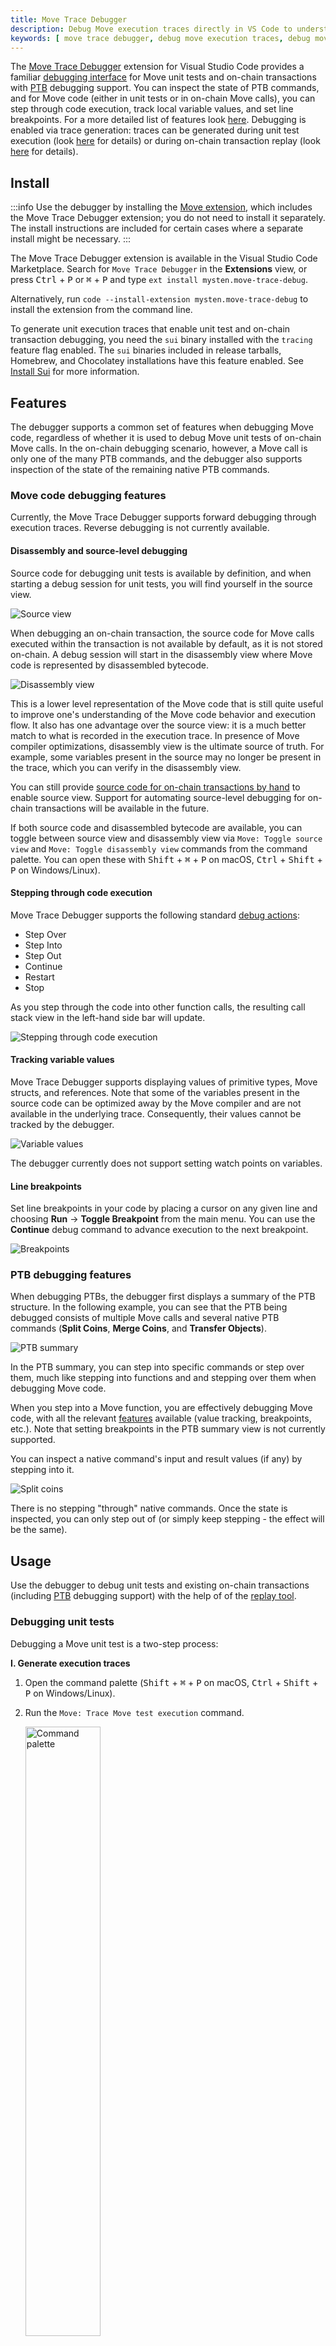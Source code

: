 ```yaml
---
title: Move Trace Debugger
description: Debug Move execution traces directly in VS Code to understand how your code executes.
keywords: [ move trace debugger, debug move execution traces, debug move traces, move execution traces, vs code, debug in vs code, visual studio code, move extension, vs code extension, move vs code extension, debugging, debug interface, replay ]
---
```


The [Move Trace Debugger](https://marketplace.visualstudio.com/items?itemName=mysten.move-trace-debug) extension for Visual Studio Code provides a familiar [debugging interface](https://code.visualstudio.com/docs/debugtest/debugging) for Move unit tests and on-chain transactions with [PTB](../../concepts/transactions/prog-txn-blocks.mdx) debugging support. You can inspect the state of PTB commands, and for Move code (either in unit tests or in on-chain Move calls), you can step through code execution, track local variable values, and set line breakpoints. For a more detailed list of features look [here](#features). Debugging is enabled via trace generation: traces can be generated during unit test execution (look [here](#debugging-unit-tests) for details) or during on-chain transaction replay (look [here](#debugging-on-chain-transactions) for details).

## Install

:::info
Use the debugger by installing the [Move extension](./move.mdx), which includes the Move Trace Debugger extension; you do not need to install it separately. The install instructions are included for certain cases where a separate install might be necessary.
:::

The Move Trace Debugger extension is available in the Visual Studio Code Marketplace. Search for `Move Trace Debugger` in the **Extensions** view, or press <kbd>Ctrl</kbd> + <kbd>P</kbd> or <kbd>⌘</kbd> + <kbd>P</kbd> and type `ext install mysten.move-trace-debug`.

Alternatively, run `code --install-extension mysten.move-trace-debug` to install the extension from the command line.

To generate unit execution traces that enable unit test and on-chain transaction debugging, you need the `sui` binary installed with the `tracing` feature flag enabled. The `sui` binaries included in release tarballs, Homebrew, and Chocolatey installations have this feature enabled. See [Install Sui](/guides/developer/getting-started/sui-install) for more information.

## Features

The debugger supports a common set of features when debugging Move code, regardless of whether it is used to debug Move unit tests of on-chain Move calls. In the on-chain debugging scenario, however, a Move call is only one of the many PTB commands, and the debugger also supports inspection of the state of the remaining native PTB commands.

### Move code debugging features

Currently, the Move Trace Debugger supports forward debugging through execution traces. Reverse debugging is not currently available.

#### Disassembly and source-level debugging

Source code for debugging unit tests is available by definition, and when starting a debug session for unit tests, you will find yourself in the source view.

![Source view](./images/source_view.png)

When debugging an on-chain transaction, the source code for Move calls executed within the transaction is not available by default, as it is not stored on-chain. A debug session will start in the disassembly view where Move code is represented by disassembled bytecode.

![Disassembly view](./images/disassembly_view.png)

This is a lower level representation of the Move code that is still quite useful to improve one's understanding of the Move code behavior and execution flow. It also has one advantage over the source view: it is a much better match to what is recorded in the execution trace. In presence of Move compiler optimizations, disassembly view is the ultimate source of truth. For example, some variables present in the source may no longer be present in the trace, which you can verify in the disassembly view.

You can still provide [source code for on-chain transactions by hand](#source-level-debugging-for-on-chain-transactions) to enable source view. Support for automating source-level debugging for on-chain transactions will be available in the future.

If both source code and disassembled bytecode are available, you can toggle between source view and disassembly view via `Move: Toggle source view` and `Move: Toggle disassembly view` commands from the command palette. You can open these with <kbd>Shift</kbd> + <kbd>⌘</kbd> + <kbd>P</kbd> on macOS, <kbd>Ctrl</kbd> + <kbd>Shift</kbd> + <kbd>P</kbd> on Windows/Linux).


#### Stepping through code execution

Move Trace Debugger supports the following standard [debug actions](https://code.visualstudio.com/docs/debugtest/debugging#_debug-actions): 

- Step Over
- Step Into
- Step Out
- Continue
- Restart
- Stop

As you step through the code into other function calls, the resulting call stack view in the left-hand side bar will update.

![Stepping through code execution](./images/stepping.png)

#### Tracking variable values

Move Trace Debugger supports displaying values of primitive types, Move structs, and references. Note that some of the variables present in the source code can be optimized away by the Move compiler and are not available in the underlying trace. Consequently, their values cannot be tracked by the debugger.

![Variable values](./images/variables.png)

The debugger currently does not support setting watch points on variables.

#### Line breakpoints

Set line breakpoints in your code by placing a cursor on any given line and choosing **Run** -> **Toggle Breakpoint** from the main menu. You can use the **Continue** debug command to advance execution to the next breakpoint.

![Breakpoints](./images/breakpoints.png)

### PTB debugging features

When debugging PTBs, the debugger first displays a summary of the PTB structure. In the following example, you can see that the PTB being debugged consists of multiple Move calls and several native PTB commands (**Split Coins**, **Merge Coins**, and **Transfer Objects**).

![PTB summary](./images/ptb_summary.png)

In the PTB summary, you can step into specific commands or step over them, much like stepping into functions and and stepping over them when debugging Move code.

When you step into a Move function, you are effectively debugging Move code, with all the relevant [features](#move-code-debugging-features) available (value tracking, breakpoints, etc.). Note that setting breakpoints in the PTB summary view is not currently supported.

You can inspect a native command's input and result values (if any) by stepping into it.

![Split coins](./images/split_coins.png)

There is no stepping "through" native commands. Once the state is inspected, you can only step out of (or simply keep stepping - the effect will be the same).

## Usage

Use the debugger to debug unit tests and existing on-chain transactions (including [PTB](/concepts/transactions/prog-txn-blocks) debugging support) with the help of of the [replay tool](/references/cli/replay).

### Debugging unit tests

Debugging a Move unit test is a two-step process:

**I. Generate execution traces**
   1. Open the command palette (<kbd>Shift</kbd> + <kbd>⌘</kbd> + <kbd>P</kbd> on macOS, <kbd>Ctrl</kbd> + <kbd>Shift</kbd> + <kbd>P</kbd> on Windows/Linux).

   1. Run the `Move: Trace Move test execution` command.

      <img src="./images/trace_palette.png" style="width: 50%; height: auto;" alt="Command palette" />

      :::info
        This command uses the `sui` binary under the hood which needs to be [pre-installed](#install). The location of the binary needs to be [discoverable by the Move extension](/references/ide/move#build-test-and-trace).
      :::


   1. The extension displays a filter prompt. Either type a filter string to target specific tests or leave the field blank to run all tests and press <kbd>Enter</kbd>.

      <img src="./images/filter_string.png" style="width: 50%; height: auto;" alt="Filter test string" />

   1. Find the generated traces in the `traces` directory.

      :::info
        If trace generation in the Visual Studio Code extension does not work for some reason, you can generate traces by executing tests for your package using additional flags:
        ```bash
        sui move test  --trace-execution --disassemble
        ```
      :::


**II. Start debugging**
   1. Open the Move file containing your test.

   1. Select **Run** -> **Start Debugging** from the main menu.

      <img src="./images/start_debugging.png" style="width: 30%; height: auto;" alt="Start test debugging" />

   1. If the file has multiple tests, select the specific test from the dropdown menu.

      <img src="./images/test_selection.png" style="width: 50%; height: auto;" alt="Test selection" />


### Debugging on-chain transactions

Debugging an on-chain transaction is a two-step process:

**I. Generate execution trace**

  To generate a trace for a given transaction we need to know this transaction's digest (in the example below it's `0x42`).

  ```bash
  sui replay --trace --digest 0x42
  ```

  This command will re-execute the transaction locally, generate a trace of its execution, and download all data required for debugging this transaction from the chain. All this data will be deposited in a subdirectory of replay tool's output directory (`.replay` by default). This subdirectory is named after the transaction digest. You can also change the location of replay tool's output directory (see [here](../../references/cli/replay.mdx#usage) for instructions).

**II. Start debugging**
   1. Open the subdirectory containing the transaction data downloaded for a transaction with the given digest. Open the trace file `trace.json.zst`.

      ![Replay trace](./images/replay_trace.png)

   1. Select **Run** -> **Start Debugging** from the main menu.

      <img src="./images/start_debugging.png" style="width: 30%; height: auto;" alt="Start txn debugging" />

      :::info
        The first time you run this command you may be asked to select a debugger type. Select **Move Debugger**.
      :::

## Source-level debugging for on-chain transactions

Data downloaded from the network for debugging a transaction does not contain the source code for Move calls executed throughout the transaction. You can, however, provide the sources along with additional debugging metadata yourself to enable source-level debugging. If you have access to the source code of packages used throughout the transaction, you can build the packages to generate the debugging metadata and make the location of this data visible to the replay tool.

The challenge here is that the source code version of each such package must be the same exact version that was used to build the package used in a transaction. Otherwise, if hitting a discrepancy between execution trace (generated from on-chain data) and package debugging metadata (generated locally), debugging may not work correctly. For example, consider a situation when on-chain transaction executes a call to some public function `foo` which then call some private function `bar`. Further consider that package's source code used to generate debugging metadata still has public function `foo` but `foo` not longer calls `bar`. When attempting to do source-level debugging in such case, if a call to `bar` was part of the execution trace, debugger would have no source for function `bar` to display when the call is reached during the debugging session.

You can still try to use the newest version of a given package, particularly for packages whose existing functionality is largely stabilized (and its source code rarely changes), such as Sui framework code, and have a high chance of debugging working correctly. Here are the instructions on how to handle this simplified case, followed by instructions on how to locate precise versions of packages (these, however, are mostly recommended for advanced users).

Consider the following: a mainnet transaction and with the digest `95oR1YipjSnqd18K4BMshkLgPijypwzARHV988eRhMDs`. Assume that all commands (unless stated otherwise) are executed in some `$ROOT_DIR` (such as your home directory).

Start by tracing execution of this transaction.

```bash
sui replay --digest 95oR1YipjSnqd18K4BMshkLgPijypwzARHV988eRhMDs  --trace
```

When you replay the transaction, the replay tool downloads data for all Move packages used by this transaction. In the case of this example, they reside in the `$ROOT_DIR/.replay/95oR1YipjSnqd18K4BMshkLgPijypwzARHV988eRhMDs` parent directory, with subdirectories named after package IDs:

    ```
    0x0000000000000000000000000000000000000000000000000000000000000001
    0x0000000000000000000000000000000000000000000000000000000000000002
    0x2c8d603bc51326b8c13cef9dd07031a408a48dddb541963357661df5d3204809
    0xb29d83c26cdd2a64959263abbcfc4a6937f0c9fccaf98580ca56faded65be244
    0xdba34672e30cb065b1f93e3ab55318768fd6fef66c15942c9f7cb846e2f900e7
    0xdeeb7a4662eec9f2f3def03fb937a663dddaa2e215b8078a284d026b7946c270
    0xe0917b74a5912e4ad186ac634e29c922ab83903f71af7500969f9411706f9b9a
    0xecf47609d7da919ea98e7fd04f6e0648a0a79b337aaad373fa37aac8febf19c8
    ```

The second directory on the list corresponds to the ID of the Sui framework package. To enable source-level debugging for this package, provide the replay tool with access to its debugging metadata: obtain the package source, build it, and copy the metadata to a specific location (`source` directory) in the Sui framework package subdirectory.

<span id="metadata-generation">**Metadata generation**</span>


   1. You may already have Sui source code repository available, in which case free to use it, otherwise clone the repository.

        ```bash
        git clone https://github.com/MystenLabs/sui.git
        ```

   1. Build Sui framework package source code.

        ```bash
        cd sui/crates/sui-framework/packages/sui-framework; sui move build
        ```

   1. Copy the debugging metadata to the right location.

        ```bash
        cp -r $ROOT_DIR/sui/crates/sui-framework/packages/sui-framework/build/Sui $ROOT_DIR.replay/95oR1YipjSnqd18K4BMshkLgPijypwzARHV988eRhMDs/0x0000000000000000000000000000000000000000000000000000000000000002/source
        ```

When you start a debug session and reach the Sui framework code during debugging, you will be in the source view rather than disassembly view.

### Locating precise package versions

Ideally, you want to enable source-level debugging uniformly for all packages used throughout the transaction (both user-level and system packages), and use precise package versions to ensure smooth debugging experience (see [here](#precise-versions-for-all-packages) for details). This may not always be possible, but in such case you can still locate precise versions of system packages, such as Sui framework package (see [here](#precise-versions-for-system-packages) for details), to enable limited source-level debugging.

Start debugging the transaction to collect some more information about Move code executed in the transaction.

![Deepbook PTB](./images/deepbook_ptb.png)

The PTB summary reveals that this transaction consists of only one Move call to function `add_deep_price_point`, in module `pool`, in user package `0xb29d83c26cdd2a64959263abbcfc4a6937f0c9fccaf98580ca56faded65be244`. Ideally, you want to be able to locate (buildable) source code for this package and find out what the correct version of the source code is. If you manage to accomplish this and build debugging metadata for this package, this metadata will automatically include information for all dependent packages enabling uniform source-level debugging. Barring that, you may want to find out what the correct version of the source code for system packages is to enable trouble-free source-level debugging for at least Sui framework code.

#### Precise versions for all packages

To locate the correct version of the source code for a user package, utilize a Sui explorer (such as [suiscan](https://suiscan.xyz)) and Sui's Move Package Registry ([MVR](https://www.moveregistry.com/)). 

Search for the package in a Sui explorer.

<img src="./images/deepbook_search.png" style="width: 50%; height: auto;" alt="Package search" />

You can see that the the package in question is `deepbook/core`. Look at the detailed information about this package available in the explorer.

<img src="./images/deepbook_explorer.png" style="width: 70%; height: auto;" alt="Package explorer" />

You can see that the package description in the explorer includes an MVR link. When you follow that link, you get to the MVR page containing a different kind of description for this package. The MVR description includes a link to the package's source code repository and information that the ID represents the 3rd version of this package.

![Deepbook MVR](./images/deepbook_mvr.png)

While the source code repository for `deepbook/core` contains three different packages, the `pool` module in the PTB is only defined in the `deepbook` package.

Proceed to building a correct version of this package to generate debugging metadata that must accompany the package source code. Assume that all commands are executed in `$ROOT_DIR` unless stated otherwise.

1. Clone the repository.

    ```bash
    git clone https://github.com/MystenLabs/deepbookv3.git
    ```

1. Go to the `deepbook` package directory.

    ```bash
    cd deepbookv3/packages/deepbook
    ```

1. Check the version tags.

    ```bash
    git tag -l
    ```

    In this repository, the tags indeed represent different package versions.

    ```
    v1.0.0
    v2.0.0
    v3.0.0
    ```

    Choose the exact version of the package to build.

    ```bash
    git checkout v3.0.0
    ```

    If tags are not found, you can proceed directly to the next step, but there is no guarantee that the most recent version of source code in the repository corresponds to the version of the package on-chain, which may affect debugging capabilities.

1. Build the package and copying the debugging metadata.

    ```bash
    sui move build
    ```

    This creates a `build` directory with a `deepbook` subdirectory in it containing all the relevant metadata, which you now copy to the right directory.


    ```bash
    cp -r ~/deepbookv3/packages/deepbook/build/deepbook ~/.replay/0xb29d83c26cdd2a64959263abbcfc4a6937f0c9fccaf98580ca56faded65be244/source
    ```



#### Precise versions for system packages

If you cannot locate sources for the user package (`0xb29d83c26cdd2a64959263abbcfc4a6937f0c9fccaf98580ca56faded65be244` in our running example), you can still locate source code and its correct version for system packages that this user package depends on. This will allow you to at least view the source of system packages, such as Sui framework package, during the debugging session.

System packages in Sui (Sui framework package in particular), may only change at a very specific time, that is at a time when protocol version for Sui changes. These changes are tracked [here](https://github.com/MystenLabs/sui/blob/main/crates/sui-framework-snapshot/manifest.json) - in this file you will find protocol version numbers (starting with 3) and corresponding git revisions that represent the exact version of Sui framework package's source code at a given protocol version. The remaining piece of information to locate is what protocol version was in effect when our user package was published on chain. You can accomplish this by running the following query against the mainnet's GraphQL [endpoint](https://graphql.mainnet.sui.io/graphql) where `address` parameter is the ID of our user package.

```
{
    object(address: "0xb29d83c26cdd2a64959263abbcfc4a6937f0c9fccaf98580ca56faded65be244") {
        previousTransaction {
            effects {
                epoch {
                    protocolConfigs {
                        protocolVersion
                    }
                }
            }
        }
    }
}
```

In the case of our running example, the result of this query looks as follows.

```
{
    "data": {
        "object": {
            "previousTransaction": {
                "effects": {
                    "epoch": {
                        "protocolConfigs": {
                            "protocolVersion": 84
                        }
                    }
                }
            }
        }
    }
}
```

This means, that our user package was published at protocol version 84. The corresponding git revision from the protocol version tracking file is `25804c243d07dd73c0d199e7794383bd855cd436`. You can now follow the debugging metadata generation instructions for Sui framework code described [earlier](#metadata-generation). The only difference is that before building the framework package, you need choose the right git revision.

```bash
git checkout 25804c243d07dd73c0d199e7794383bd855cd436
```

